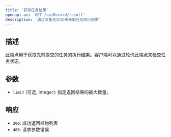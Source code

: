 ```yaml
---
title: '获取任务结果'
openapi-ai: 'GET /apiRecord/result'
description: '通过收集任务ID来获取任务执行结果'
---
```


## 描述

此端点用于获取先前提交的任务的执行结果。客户端可以通过轮询此端点来检查任务状态。

## 参数

- `limit` (可选, integer): 指定返回结果的最大数量。

## 响应

- `200`: 成功返回植物列表
- `400`: 请求参数错误